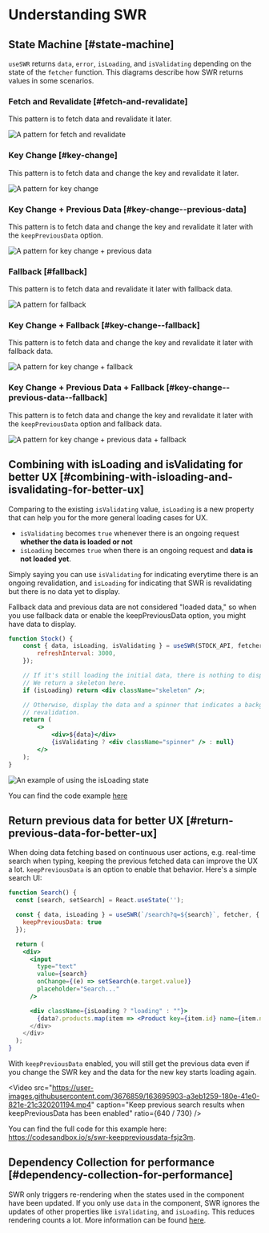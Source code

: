 
# Understanding SWR

## State Machine [#state-machine]

`useSWR` returns `data`, `error`, `isLoading`, and `isValidating` depending on the state of the `fetcher` function. This diagrams describe how SWR returns values in some scenarios.

### Fetch and Revalidate [#fetch-and-revalidate]

This pattern is to fetch data and revalidate it later.

![A pattern for fetch and revalidate](/img/understanding/fetch-and-revalidate.svg)

### Key Change [#key-change]

This pattern is to fetch data and change the key and revalidate it later.

![A pattern for key change](/img/understanding/key-change.svg)

### Key Change + Previous Data [#key-change--previous-data]

This pattern is to fetch data and change the key and revalidate it later with the `keepPreviousData` option.

![A pattern for key change + previous data](/img/understanding/key-change-previous-data.svg)

### Fallback [#fallback]

This pattern is to fetch data and revalidate it later with fallback data.

![A pattern for fallback](/img/understanding/fallback.svg)

### Key Change + Fallback [#key-change--fallback]

This pattern is to fetch data and change the key and revalidate it later with fallback data.

![A pattern for key change + fallback](/img/understanding/key-change-fallback.svg)

### Key Change + Previous Data + Fallback [#key-change--previous-data--fallback]

This pattern is to fetch data and change the key and revalidate it later with the `keepPreviousData` option and fallback data.

![A pattern for key change + previous data + fallback](/img/understanding/key-change-previous-data-fallback.svg)

## Combining with isLoading and isValidating for better UX [#combining-with-isloading-and-isvalidating-for-better-ux]

Comparing to the existing `isValidating` value, `isLoading` is a new property that can help you for the more general loading cases for UX.

-   `isValidating` becomes `true` whenever there is an ongoing request **whether the data is loaded or not**
-   `isLoading` becomes `true` when there is an ongoing request and **data is not loaded yet**.

Simply saying you can use `isValidating` for indicating everytime there is an ongoing revalidation, and `isLoading` for indicating that SWR is revalidating but there is no data yet to display.

<Callout emoji="📝">
    Fallback data and previous data are not considered "loaded data," so when you use fallback data or enable the keepPreviousData option, you might have data
    to display.
</Callout>

```jsx
function Stock() {
    const { data, isLoading, isValidating } = useSWR(STOCK_API, fetcher, {
        refreshInterval: 3000,
    });

    // If it's still loading the initial data, there is nothing to display.
    // We return a skeleton here.
    if (isLoading) return <div className="skeleton" />;

    // Otherwise, display the data and a spinner that indicates a background
    // revalidation.
    return (
        <>
            <div>${data}</div>
            {isValidating ? <div className="spinner" /> : null}
        </>
    );
}
```

![An example of using the isLoading state](/img/understanding/isloading.gif)

You can find the code example [here](https://codesandbox.io/s/swr-isloading-jtopow)

## Return previous data for better UX [#return-previous-data-for-better-ux]

When doing data fetching based on continuous user actions, e.g. real-time search when typing, keeping the previous fetched data can improve the UX a lot. `keepPreviousData` is an option to enable that behavior. Here's a simple search UI:

```jsx
function Search() {
  const [search, setSearch] = React.useState('');

  const { data, isLoading } = useSWR(`/search?q=${search}`, fetcher, {
    keepPreviousData: true
  });

  return (
    <div>
      <input
        type="text"
        value={search}
        onChange={(e) => setSearch(e.target.value)}
        placeholder="Search..."
      />

      <div className={isLoading ? "loading" : ""}>
        {data?.products.map(item => <Product key={item.id} name={item.name} />)
      </div>
    </div>
  );
}
```

With `keepPreviousData` enabled, you will still get the previous data even if you change the SWR key and the data for the new key starts loading again.

<Video
    src="https://user-images.githubusercontent.com/3676859/163695903-a3eb1259-180e-41e0-821e-21c320201194.mp4"
    caption="Keep previous search results when keepPreviousData has been enabled"
    ratio={640 / 730}
/>

You can find the full code for this example here: https://codesandbox.io/s/swr-keeppreviousdata-fsjz3m.

## Dependency Collection for performance [#dependency-collection-for-performance]

SWR only triggers re-rendering when the states used in the component have been updated. If you only use `data` in the component, SWR ignores the updates of other properties like `isValidating`, and `isLoading`. This reduces rendering counts a lot. More information can be found [here](/docs/advanced/performance#dependency-collection).
